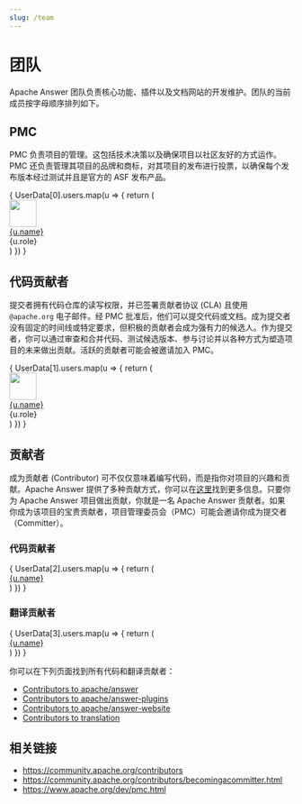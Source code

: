 ```yaml
---
slug: /team
---
```



# 团队

Apache Answer 团队负责核心功能、插件以及文档网站的开发维护。团队的当前成员按字母顺序排列如下。


## PMC

PMC 负责项目的管理。这包括技术决策以及确保项目以社区友好的方式运作。PMC 还负责管理其项目的品牌和商标，对其项目的发布进行投票，以确保每个发布版本经过测试并且是官方的 ASF 发布产品。

<div className="row">
  {
    UserData[0].users.map(u => {
      return (
        <div key={u.name} className="col-xl-3 col-lg-4 col-md-4 col-sm-6 col-12 d-flex mb-4">
            <img src={`/zh-CN${u.avatar_local}`} width="48" height="48" className="rounded me-2 lh-normal" />
            <div>
              <a href={u.github} target="_blank" className="d-block lh-base">{u.name}</a>
              <div className="fs-14 text-secondary">{u.role}</div>
            </div>
        </div>
      )
    })
  }
</div>

## 代码贡献者

提交者拥有代码仓库的读写权限，并已签署贡献者协议 (CLA) 且使用 `@apache.org` 电子邮件。经 PMC 批准后，他们可以提交代码或文档。成为提交者没有固定的时间线或特定要求，但积极的贡献者会成为强有力的候选人。作为提交者，你可以通过审查和合并代码、测试候选版本、参与讨论并以各种方式为塑造项目的未来做出贡献。活跃的贡献者可能会被邀请加入 PMC。

<div className="row">
  {
    UserData[1].users.map(u => {
      return (
        <div key={u.name} className="col-xl-3 col-lg-4 col-md-4 col-sm-6 col-12 d-flex mb-4">
            <img src={`/zh-CN${u.avatar_local}`} width="48" height="48" className="rounded me-2 lh-normal" />
            <div>
              <a href={u.github} target="_blank" className="d-block lh-base">{u.name}</a>
              <div className="fs-14 text-secondary">{u.role}</div>
            </div>
        </div>
      )
    })
  }
</div>

## 贡献者

成为贡献者 (Contributor) 可不仅仅意味着编写代码，而是指你对项目的兴趣和贡献。Apache Answer 提供了多种贡献方式，你可以在[这里](/community/contributing)找到更多信息。只要你为 Apache Answer 项目做出贡献，你就是一名 Apache Answer 贡献者。如果你成为该项目的宝贵贡献者，项目管理委员会（PMC）可能会邀请你成为提交者（Committer）。

### 代码贡献者
<div className="row mb-3">
  {
    UserData[2].users.map(u => {
      return (
        <div key={u.name} className="col-xl-3 col-lg-4 col-md-4 col-sm-6 col-12 d-flex mb-1">
          <a href={u.github} target="_blank">{u.name}</a>
        </div>
      )
    })
  }
</div>

### 翻译贡献者

<div className="row mb-3">
  {
    UserData[3].users.map(u => {
      return (
        <div key={u.name} className="col-xl-3 col-lg-4 col-md-4 col-sm-6 col-12 d-flex mb-1">
          <a href={u.github} target="_blank">{u.name}</a>
        </div>
      )
    })
  }
</div>


你可以在下列页面找到所有代码和翻译贡献者：

- [Contributors to apache/answer](https://github.com/apache/answer/graphs/contributors)
- [Contributors to apache/answer-plugins](https://github.com/apache/answer-plugins/graphs/contributors)
- [Contributors to apache/answer-website](https://github.com/apache/answer-website/graphs/contributors)
- [Contributors to translation](https://crowdin.com/project/answer/reports/top-members)

## 相关链接

- https://community.apache.org/contributors
- https://community.apache.org/contributors/becomingacommitter.html
- https://www.apache.org/dev/pmc.html
